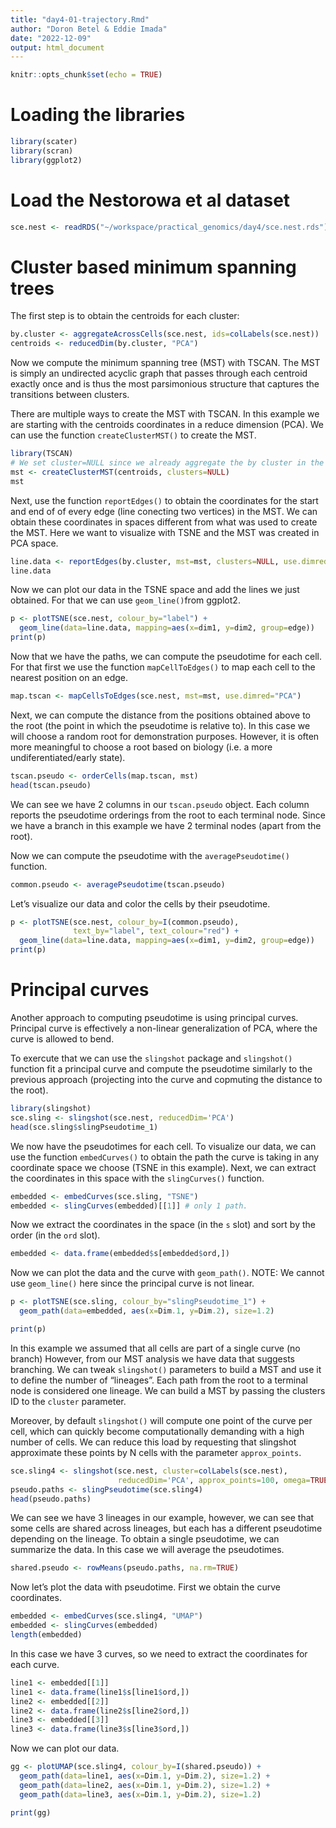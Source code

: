 ```yaml
---
title: "day4-01-trajectory.Rmd"
author: "Doron Betel & Eddie Imada"
date: "2022-12-09"
output: html_document
---
```


```r
knitr::opts_chunk$set(echo = TRUE)
```

# Loading the libraries

```r
library(scater)
library(scran)
library(ggplot2)
```


# Load the Nestorowa et al dataset

```r
sce.nest <- readRDS("~/workspace/practical_genomics/day4/sce.nest.rds")
```

# Cluster based minimum spanning trees

The first step is to obtain the centroids for each cluster:
```r
by.cluster <- aggregateAcrossCells(sce.nest, ids=colLabels(sce.nest))
centroids <- reducedDim(by.cluster, "PCA")
```

Now we compute the minimum spanning tree (MST) with TSCAN. The MST is simply an 
undirected acyclic graph that passes through each centroid exactly once and is 
thus the most parsimonious structure that captures the transitions between 
clusters. 

There are multiple ways to create the MST with TSCAN. In this example we are
starting with the centroids coordinates in a reduce dimension (PCA). We can
use the function `createClusterMST()` to create the MST.

```r
library(TSCAN)
# We set cluster=NULL since we already aggregate the by cluster in the code above
mst <- createClusterMST(centroids, clusters=NULL)
mst
```

Next, use the function `reportEdges()` to obtain the coordinates for the start
and end of of every edge (line conecting two vertices) in the MST. We can
obtain these coordinates in spaces different from what was used to create the
MST. Here we want to visualize with TSNE and the MST was created in PCA space.

```r
line.data <- reportEdges(by.cluster, mst=mst, clusters=NULL, use.dimred="TSNE")
line.data
```

Now we can plot our data in the TSNE space and add the lines we just obtained.
For that we can use `geom_line()`from ggplot2.

```r
p <- plotTSNE(sce.nest, colour_by="label") + 
  geom_line(data=line.data, mapping=aes(x=dim1, y=dim2, group=edge))
print(p)
```

Now that we have the paths, we can compute the pseudotime for each cell.
For that first we use the function `mapCellToEdges()` to map each cell to the
nearest position on an edge.

```r
map.tscan <- mapCellsToEdges(sce.nest, mst=mst, use.dimred="PCA")
```

Next, we can compute the distance from the positions obtained above to the root
(the point in which the pseudotime is relative to). In this case we will choose
a random root for demonstration purposes. However, it is often more meaningful
to choose a root based on biology (i.e. a more undiferentiated/early state).

```r
tscan.pseudo <- orderCells(map.tscan, mst)
head(tscan.pseudo)
```

We can see we have 2 columns in our `tscan.pseudo` object. Each column reports
the pseudotime orderings from the root to each terminal node. Since we have a
branch in this example we have 2 terminal nodes (apart from the root).

Now we can compute the pseudotime with the `averagePseudotime()` function.

```r
common.pseudo <- averagePseudotime(tscan.pseudo) 
```

Let's visualize our data and color the cells by their pseudotime.

```r
p <- plotTSNE(sce.nest, colour_by=I(common.pseudo), 
              text_by="label", text_colour="red") +
  geom_line(data=line.data, mapping=aes(x=dim1, y=dim2, group=edge))
print(p)
```

# Principal curves

Another approach to computing pseudotime is using principal curves. Principal
curve is effectively a non-linear generalization of PCA, where the curve is
allowed to bend. 

To exercute that we can use the `slingshot` package and `slingshot()` function
fit a principal curve and compute the pseudotime similarly to the previous
approach (projecting into the curve and copmuting the distance to the root).

```r
library(slingshot)
sce.sling <- slingshot(sce.nest, reducedDim='PCA')
head(sce.sling$slingPseudotime_1)
```

We now have the pseudotimes for each cell. To visualize our data, we can
use the function `embedCurves()` to obtain the path the curve is taking in
any coordinate space we choose (TSNE in this example). Next, we can extract the
coordinates in this space with the `slingCurves()` function.

```r
embedded <- embedCurves(sce.sling, "TSNE")
embedded <- slingCurves(embedded)[[1]] # only 1 path.
```

Now we extract the coordinates in the space (in the `s` slot) and sort by the
order (in the `ord` slot).

```r
embedded <- data.frame(embedded$s[embedded$ord,])
```

Now we can plot the data and the curve with `geom_path()`. NOTE: We cannot use
`geom_line()` here since the principal curve is not linear.

```r
p <- plotTSNE(sce.sling, colour_by="slingPseudotime_1") +
  geom_path(data=embedded, aes(x=Dim.1, y=Dim.2), size=1.2)

print(p)
```

In this example we assumed that all cells are part of a single curve (no branch)
However, from our MST analysis we have data that suggests branching. We can
tweak `slingshot()` parameters to build a MST and use it to define the number
of "lineages". Each path from the root to a terminal node is considered one 
lineage. We can build a MST by passing the clusters ID to the `cluster`
parameter.

Moreover, by default `slingshot()` will compute one point of the curve per cell,
which can quickly become computationally demanding with a high number of cells.
We can reduce this load by requesting that slingshot approximate these points
by N cells with the parameter `approx_points`.

```r
sce.sling4 <- slingshot(sce.nest, cluster=colLabels(sce.nest), 
                        reducedDim='PCA', approx_points=100, omega=TRUE)
pseudo.paths <- slingPseudotime(sce.sling4)
head(pseudo.paths)
```

We can see we have 3 lineages in our example, however, we can see that some
cells are shared across lineages, but each has a different pseudotime depending
on the lineage. To obtain a single pseudotime, we can summarize the data.
In this case we will average the pseudotimes.

```r
shared.pseudo <- rowMeans(pseudo.paths, na.rm=TRUE)
```

Now let's plot the data with pseudotime. First we obtain the curve coordinates.

```r
embedded <- embedCurves(sce.sling4, "UMAP")
embedded <- slingCurves(embedded)
length(embedded)
```

In this case we have 3 curves, so we need to extract the coordinates for each
curve.

```r
line1 <- embedded[[1]]
line1 <- data.frame(line1$s[line1$ord,])
line2 <- embedded[[2]]
line2 <- data.frame(line2$s[line2$ord,])
line3 <- embedded[[3]]
line3 <- data.frame(line3$s[line3$ord,])
```

Now we can plot our data.

```r
gg <- plotUMAP(sce.sling4, colour_by=I(shared.pseudo)) + 
  geom_path(data=line1, aes(x=Dim.1, y=Dim.2), size=1.2) +
  geom_path(data=line2, aes(x=Dim.1, y=Dim.2), size=1.2) +
  geom_path(data=line3, aes(x=Dim.1, y=Dim.2), size=1.2)

print(gg)
```



